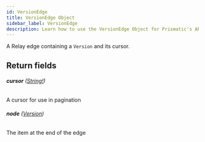 ```yaml
---
id: VersionEdge
title: VersionEdge Object
sidebar_label: VersionEdge
description: Learn how to use the VersionEdge Object for Prismatic's API.
---
```


A Relay edge containing a `Version` and its cursor.

## Return fields

###### <b>cursor</b> ([String!](api/schema/scalar/String.mdx))

A cursor for use in pagination

###### <b>node</b> ([Version](api/schema/object/Version.mdx))

The item at the end of the edge
